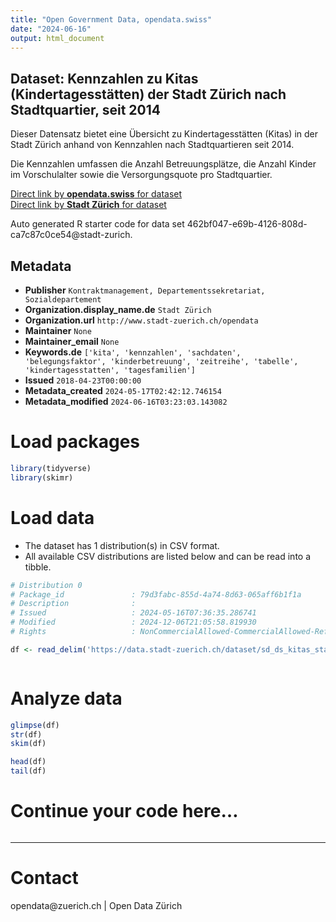 ```yaml
---
title: "Open Government Data, opendata.swiss"
date: "2024-06-16"
output: html_document
---
```


## Dataset: Kennzahlen zu  Kitas (Kindertagesstätten) der Stadt Zürich nach Stadtquartier, seit 2014

Dieser Datensatz bietet eine Übersicht zu Kindertagesstätten (Kitas) in der Stadt Zürich anhand von Kennzahlen nach Stadtquartieren seit 2014. 

Die Kennzahlen umfassen die Anzahl Betreuungsplätze, die Anzahl Kinder im Vorschulalter sowie die Versorgungsquote pro Stadtquartier.

[Direct link by **opendata.swiss** for dataset](https://opendata.swiss/de/dataset/kennzahlen-zu-kitas-kindertagesstatten-der-stadt-zurich-nach-stadtquartier-seit-20142)<br>
[Direct link by **Stadt Zürich** for dataset](https://data.stadt-zuerich.ch/dataset/sd_ds_kitas_stadtquartier)

Auto generated R starter code for data set 462bf047-e69b-4126-808d-ca7c87c0ce54@stadt-zurich.

## Metadata

- **Publisher** `Kontraktmanagement, Departementssekretariat, Sozialdepartement`
- **Organization.display_name.de** `Stadt Zürich`
- **Organization.url** `http://www.stadt-zuerich.ch/opendata`
- **Maintainer** `None`
- **Maintainer_email** `None`
- **Keywords.de** `['kita', 'kennzahlen', 'sachdaten', 'belegungsfaktor', 'kinderbetreuung', 'zeitreihe', 'tabelle', 'kindertagesstatten', 'tagesfamilien']`
- **Issued** `2018-04-23T00:00:00`
- **Metadata_created** `2024-05-17T02:42:12.746154`
- **Metadata_modified** `2024-06-16T03:23:03.143082`


# Load packages

```r

library(tidyverse)
library(skimr)

```

# Load data

-   The dataset has 1 distribution(s) in CSV format.
-   All available CSV distributions are listed below and can be read into a tibble.

```r

# Distribution 0
# Package_id               : 79d3fabc-855d-4a74-8d63-065aff6b1f1a
# Description              : 
# Issued                   : 2024-05-16T07:36:35.286741
# Modified                 : 2024-12-06T21:05:58.819930
# Rights                   : NonCommercialAllowed-CommercialAllowed-ReferenceNotRequired

df <- read_delim('https://data.stadt-zuerich.ch/dataset/sd_ds_kitas_stadtquartier/download/sd_ds_kitas_stadtquartier.csv')



```

# Analyze data

```r

glimpse(df)
str(df)
skim(df)

head(df)
tail(df)

```

# Continue your code here...

```r

```

------------------------------------------------------------------------

# Contact

opendata@zuerich.ch | Open Data Zürich
